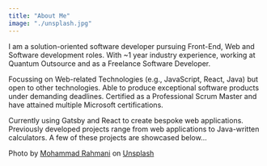 ```yaml
---
title: "About Me"
image: "./unsplash.jpg"
---
```



I am a solution-oriented software developer pursuing <Underlining>Front-End</Underlining>, <Underlining>Web</Underlining> and <Underlining>Software</Underlining> development roles.
With ~1 year industry experience, working at <Underlining>Quantum Outsource</Underlining> and as a Freelance Software Developer.

Focussing on Web-related Technologies (e.g., JavaScript, React, Java) but open to other technologies. Able to produce exceptional software products under demanding deadlines. 
Certified as a Professional Scrum Master and have attained multiple Microsoft certifications.

Currently using Gatsby and React to create bespoke web applications. Previously developed projects range from web applications to Java-written calculators. A few of these projects are showcased below...



Photo by <a href="https://unsplash.com/@afgprogrammer?utm_source=unsplash&utm_medium=referral&utm_content=creditCopyText" target="_blank" rel="nofollow noopener noreferrer" aria-label="External Link"><Underlining>Mohammad Rahmani</Underlining></a> on <a href="https://unsplash.com/s/photos/coding?utm_source=unsplash&utm_medium=referral&utm_content=creditCopyText">Unsplash</a>